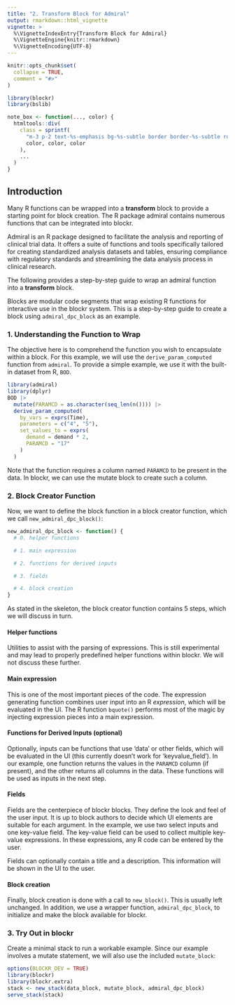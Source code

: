 ```yaml
---
title: "2. Transform Block for Admiral"
output: rmarkdown::html_vignette
vignette: >
  %\VignetteIndexEntry{Transform Block for Admiral}
  %\VignetteEngine{knitr::rmarkdown}
  %\VignetteEncoding{UTF-8}
---
```


```r
knitr::opts_chunk$set(
  collapse = TRUE,
  comment = "#>"
)
```

```r
library(blockr)
library(bslib)

note_box <- function(..., color) {
  htmltools::div(
    class = sprintf(
      "m-3 p-2 text-%s-emphasis bg-%s-subtle border border-%s-subtle rounded-3",
      color, color, color
    ),
    ...
  )
}
```

## Introduction

Many R functions can be wrapped into a __transform__ block to provide a starting point for block creation. The R package admiral contains numerous functions that can be integrated into blockr.

Admiral is an R package designed to facilitate the analysis and reporting of clinical trial data. It offers a suite of functions and tools specifically tailored for creating standardized analysis datasets and tables, ensuring compliance with regulatory standards and streamlining the data analysis process in clinical research.

The following provides a step-by-step guide to wrap an admiral function into a __transform__ block.

Blocks are modular code segments that wrap existing R functions for interactive use in the blockr system. This is a step-by-step guide to create a block using `admiral_dpc_block` as an example.

### 1. Understanding the Function to Wrap

The objective here is to comprehend the function you wish to encapsulate within a block. For this example, we will use the `derive_param_computed` function from `admiral`. To provide a simple example, we use it with the built-in dataset from R, `BOD`.

```r
library(admiral)
library(dplyr)
BOD |>
  mutate(PARAMCD = as.character(seq_len(n()))) |>
  derive_param_computed(
    by_vars = exprs(Time),
    parameters = c("4", "5"),
    set_values_to = exprs(
      demand = demand * 2,
      PARAMCD = "17"
    )
  )
```

Note that the function requires a column named `PARAMCD` to be present in the data. In blockr, we can use the mutate block to create such a column.

### 2. Block Creator Function

Now, we want to define the block function in a block creator function, which we call `new_admiral_dpc_block()`:

```r
new_admiral_dpc_block <- function() {
  # 0. helper functions

  # 1. main expression

  # 2. functions for derived inputs

  # 3. fields

  # 4. block creation
}
```
As stated in the skeleton, the block creator function contains 5 steps, which we will discuss in turn.

#### Helper functions

Utilities to assist with the parsing of expressions. This is still experimental and may lead to properly predefined helper functions within blockr. We will not discuss these further.

#### Main expression

This is one of the most important pieces of the code. The expression generating function combines user input into an R _expression_, which will be evaluated in the UI. The R function `bquote()` performs most of the magic by injecting expression pieces into a main expression.

#### Functions for Derived Inputs (optional)

Optionally, inputs can be functions that use 'data' or other fields, which will be evaluated in the UI (this currently doesn't work for 'keyvalue_field'). In our example, one function returns the values in the `PARAMCD` column (if present), and the other returns all columns in the data. These functions will be used as inputs in the next step.

#### Fields

Fields are the centerpiece of blockr blocks. They define the look and feel of the user input.
It is up to block authors to decide which UI elements are suitable for each argument. In the example, we use two select inputs and one key-value field. The key-value field can be used to collect multiple key-value expressions. In these expressions, any R code can be entered by the user.

Fields can optionally contain a title and a description. This information will be shown in the UI to the user.

#### Block creation

Finally, block creation is done with a call to `new_block()`. This is usually left unchanged. In addition, we use a wrapper function, `admiral_dpc_block`, to initialize and make the block available for blockr.

### 3. Try Out in blockr

Create a minimal stack to run a workable example. Since our example involves a mutate statement, we will also use the included `mutate_block`:

```R
options(BLOCKR_DEV = TRUE)
library(blockr)
library(blockr.extra)
stack <- new_stack(data_block, mutate_block, admiral_dpc_block)
serve_stack(stack)
```


